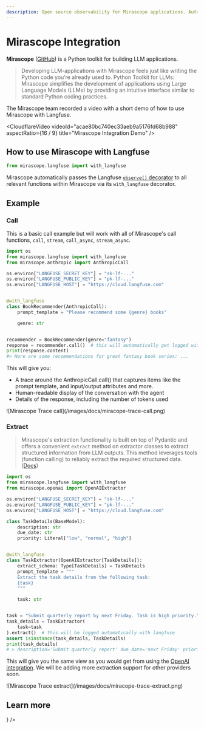 ```yaml
---
description: Open source observability for Mirascope applications. Automatically capture detailed traces of how users interact with your application.
---
```


# Mirascope Integration

**Mirascope** ([GitHub](https://github.com/mirascope/mirascope)) is a Python toolkit for building LLM applications.

> Developing LLM-applications with Mirascope feels just like writing the Python code you’re already used to.
> Python Toolkit for LLMs: Mirascope simplifies the development of applications using Large Language Models (LLMs) by providing an intuitive interface similar to standard Python coding practices.

The Mirascope team recorded a video with a short demo of how to use Mirascope with Langfuse.

<CloudflareVideo
  videoId="acae80bc740ec33aeb9a5176fd68b988"
  aspectRatio={16 / 9}
  title="Mirascope Integration Demo"
/>

## How to use Mirascope with Langfuse

```python
from mirascope.langfuse import with_langfuse
```

Mirascope automatically passes the Langfuse [`observe()` decorator](/docs/sdk/python/decorators) to all relevant functions within Mirascope via its `with_langfuse` decorator.

## Example

### Call

This is a basic call example but will work with all of Mirascope's call functions, `call`, `stream`, `call_async`, `stream_async`.

```python /@with_langfuse/ /from mirascope.langfuse import with_langfuse/
import os
from mirascope.langfuse import with_langfuse
from mirascope.anthropic import AnthropicCall

os.environ["LANGFUSE_SECRET_KEY"] = "sk-lf-..."
os.environ["LANGFUSE_PUBLIC_KEY"] = "pk-lf-..."
os.environ["LANGFUSE_HOST"] = "https://cloud.langfuse.com"


@with_langfuse
class BookRecommender(AnthropicCall):
    prompt_template = "Please recommend some {genre} books"

    genre: str


recommender = BookRecommender(genre="fantasy")
response = recommender.call()  # this will automatically get logged with langfuse
print(response.content)
#> Here are some recommendations for great fantasy book series: ...
```

This will give you:

- A trace around the AnthropicCall.call() that captures items like the prompt template, and input/output attributes and more.
- Human-readable display of the conversation with the agent
- Details of the response, including the number of tokens used

<Frame border fullWidth>
  ![Mirascope Trace call](/images/docs/miracope-trace-call.png)
</Frame>

### Extract

> Mirascope's extraction functionality is built on top of Pydantic and offers a convenient `extract` method on extractor classes to extract structured information from LLM outputs. This method leverages tools (function calling) to reliably extract the required structured data. ([Docs](https://docs.mirascope.io/latest/concepts/extracting_structured_information_using_llms/))

```python /@with_langfuse/ /from mirascope.langfuse import with_langfuse/
import os
from mirascope.langfuse import with_langfuse
from mirascope.openai import OpenAIExtractor

os.environ["LANGFUSE_SECRET_KEY"] = "sk-lf-..."
os.environ["LANGFUSE_PUBLIC_KEY"] = "pk-lf-..."
os.environ["LANGFUSE_HOST"] = "https://cloud.langfuse.com"

class TaskDetails(BaseModel):
    description: str
    due_date: str
    priority: Literal["low", "normal", "high"]


@with_langfuse
class TaskExtractor(OpenAIExtractor[TaskDetails]):
    extract_schema: Type[TaskDetails] = TaskDetails
    prompt_template = """
    Extract the task details from the following task:
    {task}
    """

    task: str


task = "Submit quarterly report by next Friday. Task is high priority."
task_details = TaskExtractor(
    task=task
).extract()  # this will be logged automatically with langfuse
assert isinstance(task_details, TaskDetails)
print(task_details)
# > description='Submit quarterly report' due_date='next Friday' priority='high'
```

This will give you the same view as you would get from using the [OpenAI integration](/docs/integrations/openai). We will be adding more extraction support for other providers soon.

<Frame border fullWidth>
  ![Mirascope Trace extract](/images/docs/miracope-trace-extract.png)
</Frame>

## Learn more


<Cards num={3}>
  <Card
    title="Mirascope Docs"
    href="https://docs.mirascope.io/"
    icon={<BookOpen />}
  />
</Cards>
